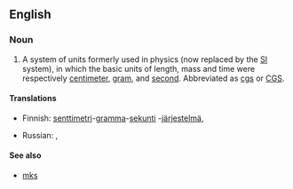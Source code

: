 ==English==
{{wikipedia|Centimetre gram second system of units}}

===Noun===
{{en-noun|-}}

# {{context|science|lang=en}} A system of units formerly used in physics (now replaced by the [[SI]] system), in which the basic units of length, mass and time were respectively [[centimeter]], [[gram]], and [[second]]. Abbreviated as [[cgs]] or [[CGS]].

====Translations====
{{trans-top|system of units}}
* Finnish: [[senttimetri]]-[[gramma]]-[[sekunti]] -[[järjestelmä]], {{t|fi|cgs-järjestelmä}}
{{trans-mid}}
* Russian: {{t|ru|сантиме́тр-грамм-секу́нда|f}}, {{t+|ru|СГС|f}}
{{trans-bottom}}

====See also====
* [[mks]]